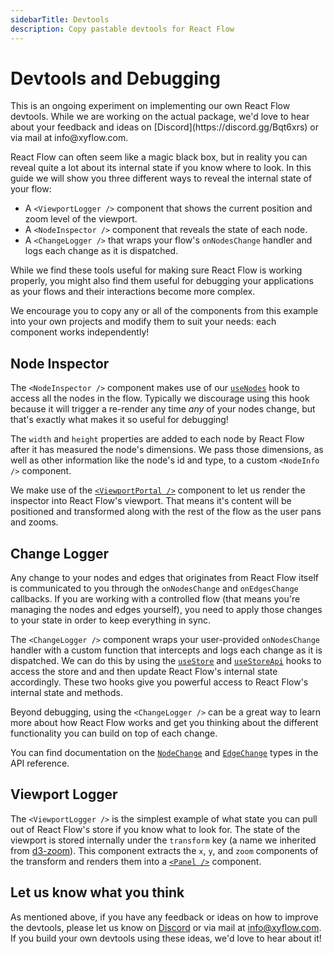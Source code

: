 ```yaml
---
sidebarTitle: Devtools
description: Copy pastable devtools for React Flow
---
```


# Devtools and Debugging

<Callout type="info">
  This is an ongoing experiment on implementing our own React Flow devtools. While we are
  working on the actual package, we'd love to hear about your feedback and ideas on
  [Discord](https://discord.gg/Bqt6xrs) or via mail at info@xyflow.com.
</Callout>

React Flow can often seem like a magic black box, but in reality you can reveal quite a
lot about its internal state if you know where to look. In this guide we will show you
three different ways to reveal the internal state of your flow:

- A `<ViewportLogger />` component that shows the current position and zoom level of the
  viewport.
- A `<NodeInspector />` component that reveals the state of each node.
- A `<ChangeLogger />` that wraps your flow's `onNodesChange` handler and logs each change
  as it is dispatched.

While we find these tools useful for making sure React Flow is working properly, you might
also find them useful for debugging your applications as your flows and their interactions
become more complex.

<div className="nestedSandpack">
  <RemoteCodeViewer route="learn/devtools" framework="react" />
</div>

We encourage you to copy any or all of the components from this example into your own
projects and modify them to suit your needs: each component works independently!

## Node Inspector

The `<NodeInspector />` component makes use of our
[`useNodes`](/api-reference/hooks/use-nodes) hook to access all the nodes in the flow.
Typically we discourage using this hook because it will trigger a re-render any time _any_
of your nodes change, but that's exactly what makes it so useful for debugging!

The `width` and `height` properties are added to each node by React Flow after it has
measured the node's dimensions. We pass those dimensions, as well as other information
like the node's id and type, to a custom `<NodeInfo />` component.

We make use of the [`<ViewportPortal />`](/api-reference/components/viewport-portal)
component to let us render the inspector into React Flow's viewport. That means it's
content will be positioned and transformed along with the rest of the flow as the user
pans and zooms.

## Change Logger

Any change to your nodes and edges that originates from React Flow itself is communicated
to you through the `onNodesChange` and `onEdgesChange` callbacks. If you are working with
a controlled flow (that means you're managing the nodes and edges yourself), you need to
apply those changes to your state in order to keep everything in sync.

The `<ChangeLogger />` component wraps your user-provided `onNodesChange` handler with a
custom function that intercepts and logs each change as it is dispatched. We can do this
by using the [`useStore`](/api-reference/hooks/use-store) and
[`useStoreApi`](/api-reference/hooks/use-store-api) hooks to access the store and and then
update React Flow's internal state accordingly. These two hooks give you powerful access
to React Flow's internal state and methods.

Beyond debugging, using the `<ChangeLogger />` can be a great way to learn more about how
React Flow works and get you thinking about the different functionality you can build on
top of each change.

You can find documentation on the [`NodeChange`](/api-reference/types/node-change) and
[`EdgeChange`](/api-reference/types/edge-change) types in the API reference.

## Viewport Logger

The `<ViewportLogger />` is the simplest example of what state you can pull out of React
Flow's store if you know what to look for. The state of the viewport is stored internally
under the `transform` key (a name we inherited from
[d3-zoom](https://d3js.org/d3-zoom#zoomTransform)). This component extracts the `x`, `y`,
and `zoom` components of the transform and renders them into a
[`<Panel />`](/api-reference/components/panel) component.

## Let us know what you think

As mentioned above, if you have any feedback or ideas on how to improve the devtools,
please let us know on [Discord](https://discord.gg/Bqt6xrs) or via mail at
info@xyflow.com. If you build your own devtools using these ideas, we'd love to hear about
it!
